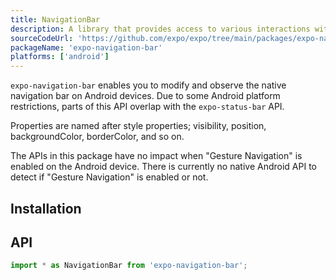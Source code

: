 ```yaml
---
title: NavigationBar
description: A library that provides access to various interactions with the native navigation bar on Android.
sourceCodeUrl: 'https://github.com/expo/expo/tree/main/packages/expo-navigation-bar'
packageName: 'expo-navigation-bar'
platforms: ['android']
---
```



`expo-navigation-bar` enables you to modify and observe the native navigation bar on Android devices. Due to some Android platform restrictions, parts of this API overlap with the `expo-status-bar` API.

Properties are named after style properties; visibility, position, backgroundColor, borderColor, and so on.

The APIs in this package have no impact when "Gesture Navigation" is enabled on the Android device. There is currently no native Android API to detect if "Gesture Navigation" is enabled or not.

## Installation

<APIInstallSection />

## API

```js
import * as NavigationBar from 'expo-navigation-bar';
```

<APISection packageName="expo-navigation-bar" apiName="NavigationBar" />
